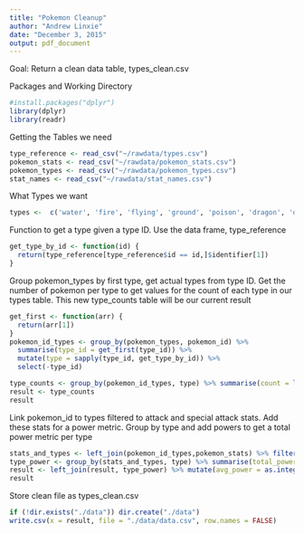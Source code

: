```yaml
---
title: "Pokemon Cleanup"
author: "Andrew Linxie"
date: "December 3, 2015"
output: pdf_document
---
```

Goal: Return a clean data table, types_clean.csv

Packages and Working Directory
```r
#install.packages("dplyr")
library(dplyr)
library(readr)
```

Getting the Tables we need
```r
type_reference <- read_csv("~/rawdata/types.csv")
pokemon_stats <- read_csv("~/rawdata/pokemon_stats.csv")
pokemon_types <- read_csv("~/rawdata/pokemon_types.csv")
stat_names <- read_csv("~/rawdata/stat_names.csv")
```

What Types we want
```r
types <-  c('water', 'fire', 'flying', 'ground', 'poison', 'dragon', 'dark', 'ice', 'electric', 'rock' )
```

Function to get a type given a type ID. Use the data frame, type_reference
```r
get_type_by_id <- function(id) {
  return(type_reference[type_reference$id == id,]$identifier[1])
}
```

Group pokemon_types by first type, get actual types from type ID. Get the number of pokemon per type to get values for the count of each type in our types table. This new type_counts table will be our current result
```r
get_first <- function(arr) {
  return(arr[1])
}
pokemon_id_types <- group_by(pokemon_types, pokemon_id) %>% 
  summarise(type_id = get_first(type_id)) %>%
  mutate(type = sapply(type_id, get_type_by_id)) %>%
  select(-type_id)

type_counts <- group_by(pokemon_id_types, type) %>% summarise(count = length(pokemon_id)) %>% filter(type %in% types)
result <- type_counts
result
```

Link pokemon_id to types filtered to attack and special attack stats. Add these stats for a power metric. Group by type and add powers to get a total power metric per type
```r
stats_and_types <- left_join(pokemon_id_types,pokemon_stats) %>% filter(stat_id %in% c(2,4)) %>% group_by(pokemon_id) %>% summarise(power = sum(base_stat), type = get_first(type))
type_power <- group_by(stats_and_types, type) %>% summarise(total_power = sum(power))
result <- left_join(result, type_power) %>% mutate(avg_power = as.integer(floor(total_power / count)))
result
```
Store clean file as types_clean.csv
```r
if (!dir.exists("./data")) dir.create("./data") 
write.csv(x = result, file = "./data/data.csv", row.names = FALSE)

```

